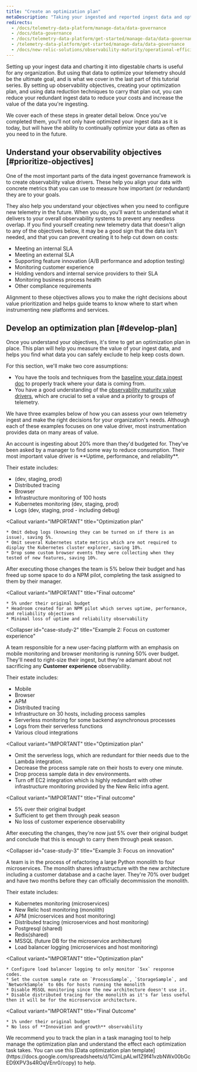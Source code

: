 ```yaml
---
title: "Create an optimization plan"
metaDescription: "Taking your ingested and reported ingest data and optimizing it."
redirects:
  - /docs/telemetry-data-platform/manage-data/data-governance
  - /docs/data-governance
  - /docs/telemetry-data-platform/get-started/manage-data/data-governance
  - /telemetry-data-platform/get-started/manage-data/data-governance
  - /docs/new-relic-solutions/observability-maturity/operational-efficiency/dg-optimizing
---
```


Setting up your ingest data and charting it into digestable charts is useful for any organization. But using that data to optimize your telemetry should be the ultimate goal, and is what we cover in the last part of this tutorial series. By setting up observability objectives, creating your optimization plan, and using data reduction techniques to carry that plan out, you can reduce your redundant ingest data to reduce your costs and increase the value of the data you're ingesting. 

We cover each of these steps in greater detail below. Once you've completed them, you'll not only have optimized your ingest data as it is today, but will have the ability to continually optimize your data as often as you need to in the future.

## Understand your observability objectives [#prioritize-objectives]

One of the most important parts of the data ingest governance framework is to create observability value drivers. These help you align your data with concrete metrics that you can use to measure how important (or redundant) they are to your goals. 

They also help you understand your objectives when you need to configure new telemetry in the future. When you do, you'll want to understand what it delivers to your overall observability systems to prevent any needless overlap. If you find yourself creating new telemetry data that doesn't align to any of the objectives below, it may be a good sign that the data isn't needed, and that you can prevent creating it to help cut down on costs:

* Meeting an internal SLA
* Meeting an external SLA
* Supporting feature innovation (A/B performance and adoption testing)
* Monitoring customer experience
* Holding vendors and internal service providers to their SLA
* Monitoring business process health
* Other compliance requirements

Alignment to these objectives allows you to make the right decisions about value prioritization and helps guide teams to know where to start when instrumenting new platforms and services.

## Develop an optimization plan [#develop-plan]

Once you understand your objectives, it's time to get an optimization plan in place. This plan will help you measure the value of your ingest data, and helps you find what data you can safely exclude to help keep costs down.

For this section, we'll make two core assumptions:
* You have the tools and techniques from the [baseline your data ingest doc](/docs/new-relic-solutions/observability-maturity/operational-efficiency/dg-baselining) to properly track where your data is coming from.
* You have a good understanding of the [observability maturity value drivers](/docs/new-relic-solutions/observability-maturity/introduction), which are crucial to set a value and a priority to groups of telemetry.

We have three examples below of how you can assess your own telemetry ingest and make the right decisions for your organization's needs. Although each of these examples focuses on one value driver, most instrumentation provides data on many areas of value.

<CollapserGroup>
  <Collapser
    id="case-study-1"
    title="Example 1: Focus on uptime and reliability"
  >
  An account is ingesting about 20% more than they'd budgeted for. They've been asked by a manager to find some way to reduce consumption. Their most important value driver is **Uptime, performance, and reliability**.

  Their estate includes:
  * <InlinePopover type="apm" /> (dev, staging, prod)
  * Distributed tracing
  * Browser
  * Infrastructure monitoring of 100 hosts
  * Kubernetes monitoring (dev, staging, prod)
  * Logs (dev, staging, prod - including debug)

  <Callout
    variant="IMPORTANT"
    title="Optimization plan"
  >
    * Omit debug logs (knowning they can be turned on if there is an issue), saving 5%.
    * Omit several Kubernetes state metrics which are not required to display the Kubernetes cluster explorer, saving 10%.
    * Drop some custom browser events they were collecting when they tested of new features, saving 10%.
  </Callout>

  After executing those changes the team is 5% below their budget and has freed up some space to do a NPM pilot, completing the task assigned to them by their manager.

  <Callout
    variant="IMPORTANT"
    title="Final outcome"
  >
    * 5% under their original budget
    * Headroom created for an NPM pilot which serves uptime, performance, and reliability objectives
    * Minimal loss of uptime and reliability observability
  </Callout>
  </Collapser>

  <Collapser
    id="case-study-2"
    title="Example 2: Focus on customer experience"
  >
  A team responsible for a new user-facing platform with an emphasis on mobile monitoring and browser monitoring is running 50% over budget. They'll need to right-size their ingest, but they're adamant about not sacrificing any **Customer experience** observability.

  Their estate includes:
  * Mobile
  * Browser
  * APM
  * Distributed tracing
  * Infrastructure on 30 hosts, including process samples
  * Serverless monitoring for some backend asynchronous processes
  * Logs from their serverless functions
  * Various cloud integrations

<Callout
  variant="IMPORTANT"
  title="Optimization plan"
>
  * Omit the serverless logs, which are redundant for thier needs due to the Lambda integration.
  * Decrease the process sample rate on their hosts to every one minute.
  * Drop process sample data in dev environments.
  * Turn off EC2 integration which is highly redundant with other infrastructure monitoring provided by the New Relic infra agent.
</Callout>

<Callout
  variant="IMPORTANT"
  title="Final outcome"
>
  * 5% over their original budget
  * Sufficient to get them through peak season
  * No loss of customer experience observability
</Callout>

After executing the changes, they're now just 5% over their original budget and conclude that this is enough to carry them through peak season.
  </Collapser>

  <Collapser
    id="case-study-3"
    title="Example 3: Focus on innovation"
  >
  A team is in the process of refactoring a large Python monolith to four microservices. The monolith shares infrastructure with the new architecture including a customer database and a cache layer. They're 70% over budget and have two months before they can officially decommission the monolith.

  Their estate includes:
  * Kubernetes monitoring (microservices)
  * New Relic host monitoring (monolith)
  * APM (microservices and host monitoring)
  * Distributed tracing (microservices and host monitoring)
  * Postgresql (shared)
  * Redis(shared)
  * MSSQL (future DB for the microservice architecture)
  * Load balancer logging (microservices and host monitoring)

  <Callout
    variant="IMPORTANT"
    title="Optimization plan"
  >
    * Configure load balancer logging to only monitor `5xx` response codes.
    * Set the custom sample rate on `ProcessSample`, `StorageSample`, and `NetworkSample` to 60s for hosts running the monolith
    * Disable MSSQL monitoring since the new architecture doesn't use it.
    * Disable distributed tracing for the monolith as it's far less useful then it will be for the microservice architecture.
  </Callout>

  <Callout
    variant="IMPORTANT"
    title="Final Outcome"
  >
    * 1% under their original budget
    * No loss of **Innovation and growth** observability
  </Callout>
  </Collapser>
</CollapserGroup>

<Callout variant="tip">
  We recommend you to track the plan in a task managing tool to help manage the optimization plan and understand the effect each optimization task takes. You can use this [Data optimization plan template](https://docs.google.com/spreadsheets/d/1CimLpALwl1Z9f41vzbNWx00bGcED9XPV3s4ROqVEnr0/copy) to help.
</Callout>

